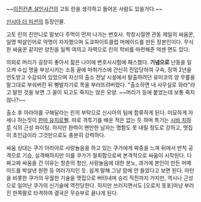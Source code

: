 ~~[[이진칸촌 살인사건]]의 고토 란을 생각하고 들어온 사람도 있을거다.~~

[[신시아 더 미션]]의 등장인물. 

고토 린의 친언니로 말보다 주먹이 먼저 나가는 변호사. 학창시절엔 관동 제일의 싸움꾼, 일명 박살인어로 악명이 자자했으며 도쿄파이트클럽 머메이드를 만든 장본인이다. 무식한 싸움꾼 같지만 양친을 일찍 여의고 자력으로 린의 학비를 마련해준 억센 면도 있다. 

의외로 머리가 굉장히 좋아서 젊은 나이에 변호사시험에 패스했다. '''기념으로''' 난동을 일으켜 수십 명을 부상시키는 소동 끝에 마취가스에 간신히 진압당하여 구속, 징역 2년을 언도받고 수감되어 있었으며 자신의 출소 전날 시설에서 탈출하려던 유미코의 양 무릎을 말그대로 부숴버린 뒤 뻥발차기로 목을 부러뜨려버렸다. "출소하면 내 사무실로 와라"라고 말한 것을 보면 그 꼴이 되고도 죽지는 않은 모양. ~~머리가 등에 붙었는데 보통 죽지 않나?~~

출소 후 아라야를 구해달라는 린의 부탁으로 신시아의 팀에 합류하게 된다. 미묘하게 자세나 하는짓이 [[한마 유지로]]삘. 따로 격투기를 배운 적은 없는 듯 하며 특기는 [[시바 치하루]] 식의 근성 파이팅. 하지만 완력이 왠만한 남자는 명함도 못 내밀 정도로 강하고, 맷집이 초인급이라 그것만으로도 충분히 강력하다. 

싸움 상대는 쿠가 아라야로 사랑놀음을 하고 있는 쿠가에게 짜증을 느껴 뒤에서 반칙 공격으로 기습, 실격패하지만 이를 쿠가가 철회함으로써 본격적으로 싸움이 시작된다. 다짜고짜 싸움을 건 이유는 청춘의 청산, 사랑놀음에 대한 분노, 과거에 본인이 만든 머메이드를 박살낸 원한 등 여러가지인 듯. 쉽게 말해 그냥 맘에 안 들었다고 보면 된다. 마탄을 비롯한 쿠가의 우월한 기술을 맷집으로 버텨내며 승리 직전까지 가지만, 역시나 근성으로 일어난 쿠가의 신기술에 역전당한다. 하지만 쓰러지면서도 [오로치 돗포]마냥 부러진 한쪽팔로 타격하여 결국은 무승부로 끝나게 된다. 
